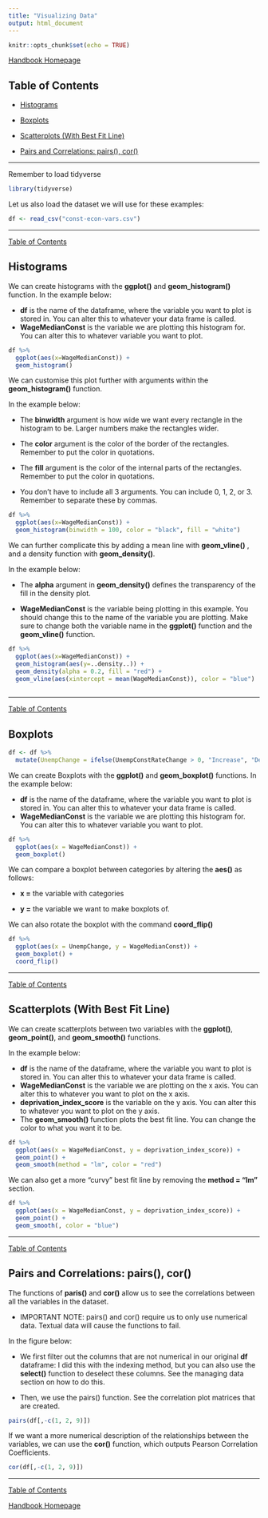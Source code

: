 ```yaml
---
title: "Visualizing Data"
output: html_document
---
```


```r
knitr::opts_chunk$set(echo = TRUE)
```

[Handbook Homepage](https://politicalscience.github.io)

## Table of Contents

-   [Histograms]

-   [Boxplots]

-   [Scatterplots (With Best Fit Line)](#scatterplots-with-best-fit-line)

-   [Pairs and Correlations: pairs(), cor()](#pairs-and-correlations-pairs-cor)

------------------------------------------------------------------------

Remember to load tidyverse

```r
library(tidyverse)
```

Let us also load the dataset we will use for these examples:

```r
df <- read_csv("const-econ-vars.csv")
```

------------------------------------------------------------------------

[Table of Contents]

## Histograms

We can create histograms with the **ggplot()** and **geom_histogram()** function. In the example below:

-   **df** is the name of the dataframe, where the variable you want to plot is stored in. You can alter this to whatever your data frame is called.
-   **WageMedianConst** is the variable we are plotting this histogram for. You can alter this to whatever variable you want to plot.

```r

df %>%
  ggplot(aes(x=WageMedianConst)) +
  geom_histogram()

```

We can customise this plot further with arguments within the **geom_histogram()** function.

In the example below:

-   The **binwidth** argument is how wide we want every rectangle in the histogram to be. Larger numbers make the rectangles wider.

-   The **color** argument is the color of the border of the rectangles. Remember to put the color in quotations.

-   The **fill** argument is the color of the internal parts of the rectangles. Remember to put the color in quotations.

-   You don't have to include all 3 arguments. You can include 0, 1, 2, or 3. Remember to separate these by commas.

```r

df %>%
  ggplot(aes(x=WageMedianConst)) +
  geom_histogram(binwidth = 100, color = "black", fill = "white")

```

We can further complicate this by adding a mean line with **geom_vline()** , and a density function with **geom_density()**.

In the example below:

-   The **alpha** argument in **geom_density()** defines the transparency of the fill in the density plot.

-   **WageMedianConst** is the variable being plotting in this example. You should change this to the name of the variable you are plotting. Make sure to change both the variable name in the **ggplot()** function and the **geom_vline()** function.

```r
df %>%
  ggplot(aes(x=WageMedianConst)) +
  geom_histogram(aes(y=..density..)) +
  geom_density(alpha = 0.2, fill = "red") +
  geom_vline(aes(xintercept = mean(WageMedianConst)), color = "blue")
  
```

------------------------------------------------------------------------

[Table of Contents]

## Boxplots

```r

df <- df %>%
  mutate(UnempChange = ifelse(UnempConstRateChange > 0, "Increase", "Decrease"))

```

We can create Boxplots with the **ggplot()** and **geom_boxplot()** functions. In the example below:

-   **df** is the name of the dataframe, where the variable you want to plot is stored in. You can alter this to whatever your data frame is called.
-   **WageMedianConst** is the variable we are plotting this histogram for. You can alter this to whatever variable you want to plot.

```r
df %>%
  ggplot(aes(x = WageMedianConst)) +
  geom_boxplot()
```

We can compare a boxplot between categories by altering the **aes()** as follows:

-   **x =** the variable with categories

-   **y =** the variable we want to make boxplots of.

We can also rotate the boxplot with the command **coord_flip()**

```r
df %>%
  ggplot(aes(x = UnempChange, y = WageMedianConst)) +
  geom_boxplot() +
  coord_flip()
```

------------------------------------------------------------------------

[Table of Contents]

## Scatterplots (With Best Fit Line) {#scatterplots-with-best-fit-line}

We can create scatterplots between two variables with the **ggplot()**, **geom_point()**, and **geom_smooth()** functions.

In the example below:

-   **df** is the name of the dataframe, where the variable you want to plot is stored in. You can alter this to whatever your data frame is called.
-   **WageMedianConst** is the variable we are plotting on the x axis. You can alter this to whatever you want to plot on the x axis.
-   **deprivation_index_score** is the variable on the y axis. You can alter this to whatever you want to plot on the y axis.
-   The **geom_smooth()** function plots the best fit line. You can change the color to what you want it to be.

```r
df %>%
  ggplot(aes(x = WageMedianConst, y = deprivation_index_score)) +
  geom_point() +
  geom_smooth(method = "lm", color = "red")
```

We can also get a more "curvy" best fit line by removing the **method = "lm"** section.

```r
df %>%
  ggplot(aes(x = WageMedianConst, y = deprivation_index_score)) +
  geom_point() +
  geom_smooth(, color = "blue")
```

------------------------------------------------------------------------

[Table of Contents]

## Pairs and Correlations: pairs(), cor() {#pairs-and-correlations-pairs-cor}

The functions of **paris()** and **cor()** allow us to see the correlations between all the variables in the dataset.

-   IMPORTANT NOTE: pairs() and cor() require us to only use numerical data. Textual data will cause the functions to fail.

In the figure below:

-   We first filter out the columns that are not numerical in our original **df** dataframe: I did this with the indexing method, but you can also use the **select()** function to deselect these columns. See the managing data section on how to do this.

-   Then, we use the pairs() function. See the correlation plot matrices that are created.

```r
pairs(df[,-c(1, 2, 9)])
```

If we want a more numerical description of the relationships between the variables, we can use the **cor()** function, which outputs Pearson Correlation Coefficients.

```r
cor(df[,-c(1, 2, 9)])
```

------------------------------------------------------------------------

[Table of Contents]

[Handbook Homepage](https://politicalscience.github.io)
